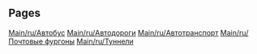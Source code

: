 
== Pages ==
[[Main/ru/Автобус]]
[[Main/ru/Автодороги]]
[[Main/ru/Автотранспорт]]
[[Main/ru/Почтовые фургоны]]
[[Main/ru/Туннели]]

